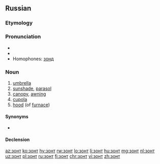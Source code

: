 ==Russian==

===Etymology===
{{back-form|зо́нтик|lang=ru}}

===Pronunciation===
* {{ru-IPA|зо́нт}}
* {{audio|Ru-зонт.ogg|audio|lang=ru}}
* Homophones: [[зонд]]

===Noun===
{{ru-noun+|b}}

# [[umbrella]]
# [[sunshade]], [[parasol]]
# [[canopy]], [[awning]]
# [[cupola]]
# [[hood]] (of [[furnace]])

====Synonyms====
* {{l|ru|зонтик}}

====Declension====
{{ru-noun-table|b}}

[[az:зонт]]
[[ko:зонт]]
[[hy:зонт]]
[[rw:зонт]]
[[lo:зонт]]
[[li:зонт]]
[[hu:зонт]]
[[mg:зонт]]
[[nl:зонт]]
[[uz:зонт]]
[[pl:зонт]]
[[ru:зонт]]
[[fi:зонт]]
[[chr:зонт]]
[[vi:зонт]]
[[zh:зонт]]
